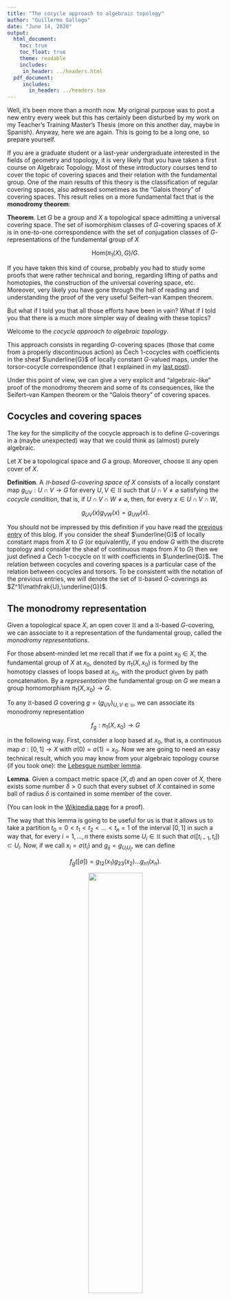 ```yaml
---
title: "The cocycle approach to algebraic topology"
author: "Guillermo Gallego"
date: "June 14, 2020"
output:
  html_document: 
    toc: true
    toc_float: true
    theme: readable
    includes: 
     in_header: ../headers.html
  pdf_document: 
     includes:
       in_header: ../headers.tex
---
```


Well, it's been more than a month now. My original purpose was to post a new entry every week but this has certainly been disturbed by my work on my Teacher's Training Master's Thesis (more on this another day, maybe in Spanish). Anyway, here we are again. This is going to be a long one, so prepare yourself.

If you are a graduate student or a last-year undergraduate interested in the fields of geometry and topology, it is very likely that you have taken a first course on Algebraic Topology. Most of these introductory courses tend to cover the topic of covering spaces and their relation with the fundamental group. One of the main results of this theory is the classification of regular covering spaces, also adressed sometimes as the "Galois theory" of covering spaces. This result relies on a more fundamental fact that is the **monodromy theorem**: 

**Theorem**. Let $G$ be a group and $X$ a topological space admitting a universal covering space. The set of isomorphism classes of $G$-covering spaces of $X$ is in one-to-one correspondence with the set of conjugation classes of $G$-representations of the fundamental group of $X$

$$
\mathrm{Hom}(\pi_1(X),G)/G.
$$

If you have taken this kind of course, probably you had to study some proofs that were rather technical and boring, regarding lifting of paths and homotopies, the construction of the universal covering space, etc. Moreover, very likely you have gone through the hell of reading and understanding the proof of the very useful Seifert--van Kampen theorem.

But what if I told you that all those efforts have been in vain? What if I told you that there is a much more simpler way of dealing with these topics?

Welcome to the *cocycle approach to algebraic topology*.

This approach consists in regarding $G$-covering spaces (those that come from a properly discontinuous action) as Čech 1-cocycles with coefficients in the sheaf $\underline{G}$ of locally constant $G$-valued maps, under the torsor-cocycle correspondence (that I explained in my [last post](http://guillegran.github.com/blog/Torsors/torsors.html)). 

Under this point of view, we can give a very explicit and "algebraic-like" proof of the monodromy theorem and some of its consequences, like the Seifert--van Kampen theorem or the "Galois theory" of covering spaces.

## Cocycles and covering spaces
The key for the simplicity of the cocycle approach is to define $G$-coverings in a (maybe unexpected) way that we could think as (almost) purely algebraic.

Let $X$ be a topological space and $G$ a group. Moreover, choose $\mathfrak{U}$ any open cover of $X$.

**Definition**. A *$\mathfrak{U}$-based $G$-covering space of $X$* consists of a locally constant map $g_{UV}: U\cap V \rightarrow G$ for every $U,V \in \mathfrak{U}$ such that $U\cap V \neq \varnothing$ satisfying the *cocycle condition*, that is, if $U \cap V \cap W \neq \varnothing$, then, for every $x\in U \cap V \cap W$,

$$
g_{UV}(x) g_{VW}(x) = g_{UW} (x).
$$

You should not be impressed by this definition if you have read the [previous entry](http://guillegran.github.com/blog/Torsors/torsors.html) of this blog. If you consider the sheaf $\underline{G}$ of locally constant maps from $X$ to $G$ (or equivalently, if you endow $G$ with the discrete topology and consider the sheaf of continuous maps from $X$ to $G$) then we just defined a Čech 1-cocycle on $\mathfrak{U}$ with coefficients in $\underline{G}$. The relation between cocycles and covering spaces is a particular case of the relation between cocycles and torsors. To be consistent with the notation of the previous entries, we will denote the set of $\mathfrak{U}$-based $G$-coverings as $Z^1(\mathfrak{U},\underline{G})$.

## The monodromy representation
Given a topological space $X$, an open cover $\mathfrak{U}$ and a $\mathfrak{U}$-based $G$-covering, we can associate to it a representation of the fundamental group, called the *monodromy representations*. 

For those absent-minded let me recall that if we fix a point $x_0\in X$, the fundamental group of $X$ at $x_0$, denoted by $\pi_1(X,x_0)$ is formed by the homotopy classes of loops based at $x_0$, with the product given by path concatenation. By a *representation* the fundamental group on $G$ we mean a group homomorphism $\pi_1(X,x_0) \rightarrow G$.

To any $\mathfrak{U}$-based $G$ covering $g=(g_{UV})_{U,V \in \mathfrak{U}}$, we can associate its monodromy representation

$$
f_g: \pi_1(X,x_0) \longrightarrow G
$$

in the following way. First, consider a loop based at $x_0$, that is, a continuous map $\sigma:[0,1] \rightarrow X$ with $\sigma(0)=\sigma(1)=x_0$. Now we are going to need an easy technical result, which you may know from your algebraic topology course (if you took one): the [Lebesgue number lemma](http://en.wikipedia.org/wiki/Lebesgue%27s_number_lemma).

**Lemma**. Given a compact metric space $(X,d)$ and an open cover of $X$, there exists some number $\delta >0$ such that every subset of $X$ contained in some ball of radius $\delta$ is contained in some member of the cover. 

(You can look in the [Wikipedia page](http://en.wikipedia.org/wiki/Lebesgue%27s_number_lemma) for a proof).

The way that this lemma is going to be useful for us is that it allows us to take a partition $t_0=0<t_1<t_2<...<t_n=1$ of the interval $[0,1]$ in such a way that, for every $i=1,...,n$ there exists some $U_i \in \mathfrak{U}$ such that $\sigma( [t_{i-1},t_{i}] ) \subset U_i$. Now, if we call $x_i=\sigma(t_i)$ and $g_{ij}=g_{U_i U_j}$, we can define

$$
f_g([\sigma]) = g_{12}(x_1) g_{23}(x_2) ... g_{n1}(x_n).
$$

<center>
![](lebesguepath.jpg){#id .class width=50% height=50%}
</center>

In order to see that this is well defined we have to check that:

1. It does not depend on the choice of the "Lebesgue partition" $t_0<t_1<t_2<...<t_n$ and of the "Lebesgue cover" $U_1,...,U_n$.
   
2. It does not depend on the choice of $\sigma$ inside its homotopy class $[\sigma]$.

To check 1 it suffices to show that the definition is invariant by refinement, and, by induction, we can restrict ourselves to the case of adding one point. Thus, choose any point $t_{i'} \in (t_{i-1},t_i)$ and an open set $U_{i'}$ such that $\sigma([t_{i-1},t_{i'}]) \subset U_{i'}$ and $\sigma([t_{i'},t_{i}]) \subset U_i$. By the cocycle condition we have that

$$
 g_{i-1,i'}(x_{i-1}) g_{i',i}(x_{i-1})=g_{i-1,i}(x_{i-1}). 
$$

<center>
![](refinement.jpg){#id .class width=50% height=50%}
</center>

In order to check 2 consider two homotopic loops $\sigma$ and $\eta$. Since they are homotopic, there exists some continuous map $F:[0,1]\times [0,1] \rightarrow X$ with $F(0,t)=\sigma(t)$, $F(1,t)=\eta(t)$ and $F(s,0)=F(s,1)=x_0$, for every $(s,t)\in [0,1]\times [0,1]$. Now, we may apply again the Lebesgue number lemma to obtain partitions $s_0=0 <s_1 <...<s_m=1$ and $t_0=0 <t_1 <...<t_m=1$ in such a way that, for every $i=1,...,m$ and $j=1,...,n$ there exists some $U_{ij} \in \mathfrak{U}$ such that 

$$
F([s_{i-1},s_i] \times [t_{i-1},t_i]) \subset U_{ij}.
$$

Moreover, since $F(s,0)=x_0$ for every $s \in [0,1]$, we can choose all the $U_{i1}$ to be equal to some $U_{0}$.

<center>
![](lebesguehomotopy.jpg){#id .class width=50% height=50%}
</center>

Consider now the map $\gamma:[0,1] \rightarrow G$ that maps any $s \in [s_{i-1},s_i]$ to the element

$$
\gamma(s)= f_g(F(s,-)) = g_{U_{0} U_{i2}}(F(s,t_1)) g_{U_{i2} U_{i3}}(F(s,t_2)) ... g_{U_{in} U_{0}}(F(s,t_n)).
$$

This is well defined since

$$
g_{U_{ij}U_{i (j+1)}} (F(s_i,t_i)) = g_{U_{ij} U_{(i+1) j}} g_{U_{(i+1)j} U_{(i+1) (j+1)}} g_{U_{(i+1) (j+1)}U_{i (j+1)}} (F(s_i,t_i)),
$$

so the definition of $\gamma(s_i)$ does not vary if we regard $s_i$ as an element of the $U_{ij}$ or of the $U_{(i+1) j}$.

Finally, remember that the $g$ functions are locally constant, so $\gamma:[0,1]\rightarrow G$ is a locally constant map. Since $[0,1]$ is connected, $\gamma$ is constant. Therefore,

$$
f_g(\sigma) = \gamma(0) = \gamma(1) = f_g(\eta).
$$

To sum up, we have defined the *monodromy map*

$$
Z^1(\mathfrak{U},\underline{G}) \longrightarrow \mathrm{Hom}(\pi_1(X,x_0), G),
$$

that assigns every $G$-covering $g$ to its monodromy representation $f_g$.

## The Betti groupoid
Consider the *conjugation action* of $G$ on the set $\mathrm{Hom}(\pi_1(X,x_0),G)$, that is, given an element $g \in G$, we can compose any $f:\pi_1(X,x_0) \rightarrow G$ with the inner automorphism defined by $g$ to obtain

$$
(g\cdot f)([\sigma]) = g f([\sigma]) g^{-1}.
$$

If you recall the notion of the *action groupoid* from my [previous post](http://guillegran.github.com/blog/Torsors/torsors.html), we can consider the one associated to this action 

$$
[\mathrm{Hom}(\pi_1(X,x_0),G), G].
$$

This is called the *Betti groupoid*. The set of isomorphism classes of this groupoid 

$$
\mathrm{Hom}(\pi_1(X,x_0),G)/ G
$$
 
is called the *Betti moduli set*. The reason why the name of Betti appears here is because, if $G$ is abelian then the conjugation action of $G$ is trivial and the the Betti groupoid / moduli set is simply the group

$$
\mathrm{Hom}(H_1(X),G),
$$

where $H_1(X)$ is the first (singular) homology group of $X$ which is well known to be the abelianization of $\pi_1(X,x_0)$. 

**Definition**. Let $g$ and $g'$ be two $\mathfrak{U}$-based $G$-covering spaces of some topological space $X$. An isomorphism $h$ between $g$ and $g'$ is a collection of locally constant maps $h_U:U \rightarrow G$ for every $U\in \mathfrak{U}$ such that 

$$
g'_{UV} = h_U g_{UV} h_V^{-1}.
$$

If you read my [post on Čech cohomology](guillegran.github.io/blog/CechCohomology/cohomologyR.html) you might recall that any collection $h=(h_U)_{U\in \mathfrak{U}}$ of maps of this kind is called a ($0$-)cochain, and we denoted the set of cochains as $C^0(\mathfrak{U},\underline{G})$. This set acts on the set of $G$-coverings $Z^1(\mathfrak{U},\underline{G})$ as

$$
(h\cdot g)_{UV} = h_U g_{UV} h_V^{-1}.
$$

and the category of ($\mathfrak{U}$-based) $G$-coverings is precisely the action groupoid 
$$
(\mathfrak{U}\text{-based) } G \text{-coverings} = [Z^1(\mathfrak{U},\underline{G}),C^0(\mathfrak{U},\underline{G})].
$$

Notice now that

$$
f_{h\cdot g} ([\sigma]) = h_1(x_1) g_{12}(x_1) h_2(x_1)^{-1} h_2(x_2) g_{23}(x_2)... g_{n1}(x_n) h_1(x_n).
$$

But, since the $h_i$ are locally constant on the $U_i$, if we denote $h=h_1(x_0)$, we have,

$$
f_{h\cdot g} ([\sigma]) = h f_{g}([\sigma]) h^{-1}.
$$

Therefore any $G$-covering isomorphism induces a conjugation isomorphism on the Betti groupoid. On the other hand, for any $h \in G$ we can define the $G$-covering isomorphism $(h\cdot g)_{UV}= h g_{UV} h^{-1}$.

In conclusion, the monodromy map defines in fact a fully faithful functor from the category of $G$-coverings to the Betti groupoid:

$$
[Z^1(\mathfrak{U},\underline{G}),C^0(\mathfrak{U},\underline{G})] \longrightarrow[\mathrm{Hom}(\pi_1(X,x_0),G), G].
$$

In the next section we are going to see when this functor is in fact an equivalence of categories (that is, when is it essentially surjective).

## Recovering the covering
A natural question to ask now is if, given a representation of the fundamental group $\pi_1(X,x_0) \rightarrow G$, it is the monodromy representation of some $G$-covering, based in some open cover $\mathfrak{U}$.

The answer is in general no.

However, a $G$-covering can be recovered given some "good" conditions on the topological space $X$. First, we are going to ask that $X$ is *path-connected*. This is not a very strong assumption, since we could restrict ourselves to the study of the path components. The strong assumptions are the local ones: we are going to ask $X$ to be *locally path-connected* and *semilocally simply-connected*. This amounts to say that any open cover of $X$ can be refined to a cover $\mathfrak{U}$ that satisfies the following properties:

+ (P1) Every $U\in \mathfrak{U}$ is path-connected.

+ (P2) Every loop $\sigma$ in any $U\in \mathfrak{U}$ is nullhomotopic *as a loop on $X$*.

Notice that being semilocally simply-connected is slightly weaker that being locally simply-connected (this would mean that every path $\sigma$ on any $U$ is nullhomotopic *on $U$*). A common example of a space which is semilocally simply-connected but not locally simply-connected is the [Hawaiian earring space](http://en.wikipedia.org/wiki/Hawaiian_earring).

Maybe you know these conditions from your Algebraic Topology course, since they are the sufficient and necessary conditions for the existence of a *universal covering space*. We will come to that later.

Now, under these assumptions on $X$, given a homomorphism $f:\pi_1(X,x_0) \rightarrow G$ we can consider an open cover $\mathfrak{U}$ satisfying the conditions above, and we are going to define a $\mathfrak{U}$-based $G$-covering yielding $f$ as its monodromy representation.

First we can use the axiom of choice to choose a point $x_U$ in every $U\in \mathfrak{U}$ and a path $\gamma_U$ joining $x_0$ with $x_U$. Moreover, we clearly can make this choice in a way that, if $x_0 \in U$, then $x_U=x_0$ and $\gamma_U$ is the constant path at $x_0$.

Consider now two open sets $U,V \in \mathfrak{U}$ such that $U\cap V \neq \varnothing$ and a point $x\in U\cap V$. Choose a path $\alpha_U$ joining $x_U$ and $x$ and whose image is completely contained on $U$ and another path $\alpha_V$ joining $x$ and $x_V$ whose image is completely contained on $V$. We can then define the path

$$
\gamma_U * \alpha_U * \alpha_V * \gamma^{-1}_V,
$$

where $*$ stands for the concatenation of paths and $\gamma^{-1}_V$ denotes the path $\gamma_V$ transversed backwards. 

<center>
![](loop.jpg){#id .class width=50% height=50%}
</center>

This path is a loop based on $x_0$ and we can define

$$
g_{UV} (x) = f([\gamma_U * \alpha_U * \alpha_V * \gamma^{-1}_V]).
$$

Note that this definition does not depend on the choice of $\alpha_U$ and $\alpha_V$ since any other $\alpha'_U$ or $\alpha'_V$ will be homotopic to $\alpha_U$ and $\alpha_V$, respectively, as paths on $X$, by the second condition on the open cover.

Let us check now that this is indeed a cocycle. Consider

$$
g_{UV} (x) = f([\gamma_U * \alpha_U * \alpha_V * \gamma^{-1}_V]),
$$

$$
g_{VW} (x) = f([\gamma_V * \beta_V * \beta_W * \gamma^{-1}_W]),
$$

and

$$
g_{UW} (x) = f([\gamma_U * \delta_U * \delta_W * \gamma^{-1}_W]).
$$

<center>
![](loopcocycle.jpg){#id .class width=70% height=70%}
</center>

Now, $\gamma^{-1}_V * \gamma_V$ is the constant path at $x_V$, so

$$
g_{UV} g_{VW} (x) = f([\gamma_U * \alpha_U * \alpha_V * \beta_V * \beta_W * \gamma^{-1}_W]).
$$

Note that $\alpha_V * \beta_V$ is a loop based on $x$ whose image is contained on $V$, so it is nullhomotopic. Moreover, $\alpha_U$ and $\delta_U$ are paths contained on $U$ joining $x_U$ and $x$, so they are homotopic, and the same goes for $\beta_W$ and $\delta_W$. Therefore, we have

$$
g_{UV} g_{VW} (x) = f([\gamma_U * \delta_U *  \delta_W * \gamma^{-1}_W])=g_{UW}(x).
$$

Finally, we have to check that the monodromy representation $f_g$ is equal to $f$. Consider any loop $\sigma$ based at $x_0$ and recall that we defined the monodromy representation as

$$
f_g([\sigma]) = g_{12}(x_1) g_{23}(x_2) ... g_{n1}(x_n)
$$

for certain $x_1,...,x_n$ given by the Lebesgue number lemma. Now, we can choose paths $\alpha_i$ joining $x_{U_i}$ and $x_i$ contained on $U_i$ and $\beta_i$ joining $x_i$ with $x_{U_{i+1}}$ contained on $U_{i+1}$, so

$$
g_{i (i+1)} (x_i) = f([\gamma_{U_i} * \alpha_i * \beta_i * \gamma_{U_{i+1}}^{-1}]). 
$$

<center>
![](loophomotopy.jpg){#id .class width=100% height=100%}
</center>

Therefore,

$$
f_g([\sigma]) = f([\gamma_{U_1} * \alpha_1 * \beta_1 * \alpha_2 * \beta_2 * \cdots * \alpha_n * \beta_n * \gamma_{U_1}]).
$$

However, $x_0 \in U_1$, so $x_0=x_n=x_{U_1}$ and $\gamma_{U_1}=\beta_n$ is the constant path at $x_0$ so

$$
f_g([\sigma]) = f([\alpha_1 * \beta_1 * \alpha_2 * \beta_2 * \cdots * \alpha_n]).
$$

Finally, $\alpha_1$ is contained in $U_1$ and joins $x_0$ with $x_1$ and $\beta_i * \alpha_{i+1}$ is contained in $U_{i+1}$ and joins $x_i$ with $x_{i+1}$. Therefore this whole path is homotopic to $\sigma$, so

$$
f_g([\sigma])=f([\sigma]).
$$

In conclusion, we have shown that if we choose an open cover $\mathfrak{U}$ with the conditions P1 and P2 stated above, the monodromy map gives a bijection

$$
Z^1(\mathfrak{U},\underline{G}) \longrightarrow \mathrm{Hom}(\pi_1(X,x_0),G).
$$

From the point of view of action groupoids, we get an equivalence of categories

$$
[Z^1(\mathfrak{U},\underline{G}), C^0(\mathfrak{U},\underline{G})] \longrightarrow [\mathrm{Hom}(\pi_1(X,x_0),G), G].
$$

This is our version of the **monodromy theorem**.

Recall from my [previous post](http://guillegran.github.com/blog/Torsors/torsors.html) that the moduli set of the action groupoid $[Z^1(\mathfrak{U},\underline{G}), C^0(\mathfrak{U},\underline{G})]$ is the (first) Čech cohomology set of $\mathfrak{U}$ with coefficients on $\underline{G}$, denoted by $H^1(\mathfrak{U},\underline{G})$. We have shown that this cohomology set is in bijection with the Betti moduli set

$$
H^1(\mathfrak{U},\underline{G}) \longrightarrow \mathrm{Hom}(\pi_1(X,x_0),G)/ G.
$$

## Applications of the monodromy theorem

### The Seifert--van Kampen theorem
The thoerem of Seifert--van Kampen is a very powerful tool for the computation of the fundamental group. It says that if you can cover some topological space by two path-connected open sets whose intersection is path-connected too, then you can compute the fundamental group of the space as the free product of the fundamental groups of the open sets, quotiented by the normal subgroup generated by the elements which are products of loops contained in the intersection. Some people call this group the [*amalgamated product*](http://en.wikipedia.org/wiki/Free_product#Generalization:_Free_product_with_amalgamation). Another way to say this is that the diagram induced by the inclusions on the fundamental groups is a [pushout](http://en.wikipedia.org/wiki/Pushout_(category_theory)).

The proof of this theorem, although elementary, is a bit involved and tedious (you can read it in [Hatcher's book](https://pi.math.cornell.edu/~hatcher/AT/AT.pdf)). However, in the particular (although quite general) case where $X$ has the good conditions that we asked for the monodromy theorem, a much more elegant proof can be given. Some people attribute this proof to Grothendieck although I do not know the actual reference (if you know it, [e-mail me](guillegallegosanchez@gmail.com)!).


**Theorem**. Let $X$ be a path-connected, locally path-connected and semilocally simply-connected. Let $U,V \subset X$ be open sets with $X=U\cup V$ such that $U$, $V$ and $U\cap V$ are path-connected, locally path-connected and semilocally simply-connected. Take $x_0 \in U \cap V$. If we consider the diagram given by inclusions


$$
    \begin{CD}
      U \cap V @> i_{U} >> U \\
      @VV i_{V} V   @VV j_{U} V \\
      V @> j_{V} >> X,
    \end{CD}
    $$

the induced diagram on the fundamental groups

$$
    \begin{CD}
      \pi_1(U \cap V,x_0) @> i_{U,*} >> \pi_1(U,x_0) \\
      @VV i_{V,*} V   @VV j_{U,*} V \\
      \pi_1(V,x_0) @> j_{V,*} >> \pi_1(X,x_0)
    \end{CD}
    $$

is a [pushout diagram](http://en.wikipedia.org/wiki/Pushout_(category_theory)).

In order to prove this theorem we have to show that, given any other group $G$ and homomorphisms $h_U: \pi_1(U,x_0) \rightarrow G$ and $h_V: \pi_1(V,x_0) \rightarrow G$ making the following diagram commute

$$
    \begin{CD}
      \pi_1(U \cap V,x_0) @> i_{U,*} >> \pi_1(U,x_0) \\
      @VV i_{V,*} V   @VV h_{U} V \\
      \pi_1(V,x_0) @> h_{V} >> G,
    \end{CD}
    $$

there exists a unique $h:\pi_1(X,x_0) \rightarrow G$ such that $h_i=h \circ j_{i,*}$, $i=U,V$.

Now, given the conditions on $U$, $V$, $U\cap V$ and $X$, we can find an open cover $\mathfrak{U}$ of $X$ such that it and its restrictions $U\cap \mathfrak{U}$, $V \cap \mathfrak{U}$ and $U\cap V \cap \mathfrak{U}$ satisfy the properties P1 and P2. We can then identify $\mathrm{Hom}(\pi_1(X,x_0),G)$ with $Z^1(\mathfrak{U},\underline{G})$ and similarly for $U$, $V$ and $U \cap V$. Moreover, it is easy to check that the natural map $Z^1(\mathfrak{U},\underline{G}) \rightarrow Z^1(U\cap \mathfrak{U}, \underline{G})$ given by restriction corresponds to a map $\mathrm{Hom}(\pi_1(X,x_0),G) \rightarrow \mathrm{Hom}(\pi_1(U,x_0),G)$ sending any $h: \pi_1(X,x_0) \rightarrow G$ to $h_U=h\circ j_{U,*}: \pi_1(U,x_0) \rightarrow G$ (same goes for $V$ and $h_V$).

Therefore, we just need to show that if $g_U \in Z^1(U\cap \mathfrak{U}, \underline{G})$ and $g_V \in Z^1(V \cap \mathfrak{U}, \underline{G})$ are two cocycles that coincide in the restriction $Z^1(U\cap V \cap \mathfrak{U}, \underline{G})$, then there exists some cocycle $g \in Z^1(\mathfrak{U}, \underline{G})$ yielding $g_U$ and $g_V$ after restricting to $U$ and $V$ respectively.

The reason behind this is the sheaf condition. Explicitly, given $U_1, U_2 \in \mathfrak{U}$, with $U_1 \cap U_2 \neq \varnothing$ and $x \in U_1 \cap U_2 \cap U \cap V$, if

$$
g_{U,12}(x) = g_{V,12}(x),
$$

then, since they are locally constant, $g_{U,12}=g_{V,12}$ in all the path-component of $U_1 \cap U_2$ containing $x$. Therefore, for every $x\in U_1 \cap U_2$, we can define $g_{12}(x)$ to be $g_{U,12}(x)$ if $x\in U$ and $g_{V,12}(x)$ if $x\in V$. Putting all these together we obtain the cocycle $g\in Z^1(\mathfrak{U},\underline{G})$ we were looking for.

In the following picture we can see how one can apply the Seifert--van Kampen theorem to compute the fundamental group of the surface of genus 2.

<center>
![](surface.jpg){#id .class width=100% height=100%}
</center>

### The topological properties of $G$-coverings
In a similar way as what we did in my [previous post](http://guillegran.github.com/blog/Torsors/torsors.html) to relate torsors with cocycles, to any $G$-covering $g$ we can associate a topological space $X_g$ mapping to $X$. We do this in the following way. 

Consider $g$ a $\mathfrak{U}$-based $G$-covering and define the set

$$
X_g = \coprod_{U \in \mathfrak{U}} U \times G / \sim,
$$

with the equivalence relation $\sim$ given as

$$
(x_U,g_U) \sim (x_V,g_V)
$$

for $x_U \in U$ and $x_V \in V$ if $x_U=x_V$ and $g_V=g_{UV}(x_U) g_U$. If we take the discrete topology on $G$, we can endow $X_g$ with the quotient topology and we get a canonical continuous surjective map $p:X_g \rightarrow X$ sending every $[(x,g)]$ to $x$.

<center>
![](covering.jpg){#id .class width=70% height=70%}
</center>

Some topological properties of the space $X_g$ are determined by the monodromy representation $f_g:\pi_1(X,x_0) \rightarrow G$. If $X$ is path-connected then:

+ the space $X_g$ is path-connected if and only if $f_g$ is surjective.

+ every path component of $X_g$ is simply connected if and only if $f_g$ is injective.

Let us see why these properties are true. First, if $X_g$ is path-connected, that means that for any $h \in G$ there is some path $\gamma$ joining $[(x_0,1_G)]$ with $[(x_0,h)]$. This path must pass through some $U_0 \times \{h_0=1_G\}, U_1 \times \{h_1\}, ..., U_n \times \{h_n=h\}$ in such a way that $h_i(x_i)=g_{i-1,i}(x_i) h_{i-1}(x_i)$.  Now, $p\circ \gamma$ is a loop based in $x_0$ and 

$$
f_g([p\circ \gamma])=g_{12}(x_1)...g_{n1}(x_n)=h.
$$

On the other hand, if $h=f_g([\sigma])$ there are some $U_0,...,U_n$ and $x_0,...,x_n$ with 

$$
h=g_{12}(x_1)...g_{n1}(x_n).
$$

We can now lift $\sigma$ to the path on $X_g$ given by  $\gamma(t)=(\sigma(t), g_{12}(x_1)...g_{(i-1)i}(x_{i-1}))$, for $t\in [t_{i-1},t_i)$, which joins $\gamma(0)=(x_0,1_G)$ with $\gamma(1)=(x_0,g_{12}(x_1)...g_{n1}(x_{n}))=(x_0,h)$.

If $1_G=f_g([\sigma])$ for some $\sigma$, as above we can lift $\sigma$ to some path $\gamma$ on $X_g$ joining $(x_0,1_G)$ with itself. Therefore, $\gamma$ is a loop on $X_g$. If the path component of $X_g$ containing $\gamma$ is simply connected, then $\gamma$ is nullhomotopic and so its $\sigma=p \circ \gamma$. This implies that $f_g$ is injective. 

On the other hand, choose a loop $\gamma$ in $X_g$ based in $(x_0,g)$. As above, $p\circ \gamma$ is a loop based in $x_0$ with $f_g([p\circ \gamma])=1_G$. If $f_g$ is injective then $p\circ \gamma$ is nullhomotopic. In a similar way to how we lifted $\sigma$ above, we can lift this homotopy to $X_g$ to obtain that $\gamma$ is nullhomotopic.

Putting these two together, $X_g$ is simply connected if and only if $f_g$ is a group isomorphism. In other words, $G$ is isomorphic to the fundamental group of $X$. 

This fact can be used to compute the fundamental group of the circle $S^1$. We can define the cover of $S^1=\{e^{it}: t\in [0,2\pi]\}$ given by $U=(e^{-i\epsilon},e^{i(\pi+\epsilon)})$ and $V=(e^{i(\pi-\epsilon)},e^{i\epsilon})$, for some small $\epsilon$, and the $\mathbb{Z}$-covering given by $g_{VU}(1)=1$ and $g_{UV}(-1)=0$. The topological space associated to this covering is

$$
(U \times \mathbb{Z} \sqcup V \times \mathbb{Z}) / \sim
$$

with the relation $(x_V,n) \sim (x_U,n+1)$, for $x_U=x_V \in (e^{-i\epsilon},e^{i\epsilon})$ and $(x_U,n) \sim (x_V,n)$ for $x_U=x_V \in (e^{i(\pi-\epsilon)},e^{i(\pi+\epsilon)})$. 
This space is clearly homeomorphic to $\mathbb{R}$, which is simply connected. Therefore, $\pi_1(S^1)$ is isomorphic to $\mathbb{Z}$.

<center>
![](circle.jpg){#id .class width=100% height=100%}
</center>


When $X$ is path-connected, locally path-connected and semilocally simply connected, we can find a cover $\mathfrak{U}$ such that any $f:\pi_1(X,x_0) \rightarrow G$ induces a $G$-covering based on $\mathfrak{U}$. In particular, the identity isomorphism $\mathrm{id}:\pi_1(X,x_0) \rightarrow \pi_1(X,x_0)$ induces a $G$-covering whose associated topological space, which we denote by $\tilde{X}$ is simply connected. This is called the *universal covering space*.

### The Galois theory of coverings

Let $X$ be a path-connected, locally path-connected and semilocally simply connected topological space and choose an open cover $\mathfrak{U}$ of $X$ satisfying properties P1 and P2. Fix once and for all a base point $x_0 \in X$ and write $\pi=\pi_1(X,x_0)$.

**Definition**. A *regular* or *Galois covering space* is a pair $(Y,p)$, where $Y$ is a connected topological space and $p:Y\rightarrow X$ a continuous surjective map such that there is some group $G$ and some $\mathfrak{U}$-based $G$-covering $g$ with $Y=X_g$ and $p:X_g\rightarrow X$. We call $G=\mathrm{Gal}(Y,p)$ the *Galois group* of $(Y,p)$.

A morphism between two Galois coverings $(Y_1,p_1)$, $(Y_2,p_2)$ is a continuous map $\varphi:Y_1 \rightarrow Y_2$ such that $p_1=p_2 \circ \varphi$. We denote the category of Galois covering spaces with morphisms between them by $\mathrm{GalCov}(X)$.

**Lemma**. The category $\mathrm{GalCov(X)}$ is isomorphic to the coslice category $\pi\backslash \mathrm{Grp}$ whose objects are pairs $(G,f)$, with $G$ a group and $f:\pi \rightarrow G$ a group homomorphism and morphisms between two pairs $(G_1,f_1)$ and $(G_2,f_2)$ are given by group homomorphisms $\varphi:G_1 \rightarrow G_2$ with $f_2=\varphi \circ f_1$.

Consider $Y$ a Galois covering with Galois group $G$ and $g$ some $\mathfrak{U}$-based $G$-covering such that $Y=X_g$. Then we can associate to it the monodromy representation $f_g:\pi \rightarrow G$. 

Now, a morphism of Galois coverings $Y_1 \rightarrow Y_2$ maps a point of the form $[(x,g)]$, for $x \in X$ and $g\in \mathrm{Gal}(Y_1)$ to a point of the form $[(x,\varphi(g))]$, for $\varphi: \mathrm{Gal}(Y_1) \rightarrow \mathrm{Gal}(Y_2)$. It is easy to check that since the morphism $Y_1\rightarrow Y_2$ is a continuous map, the map $\varphi$ must be a group homomorphism. Moreover, if $g_1$ and $g_2$ are cocycles defining $Y_1$ and $Y_2$, we have that $g_{2,UV} = \varphi(g_{1,UV})$ for every $U,V \in \mathfrak{U}$, so $f_{g_2}=\varphi \circ f_{g_1}$.

Therefore, we have given a functor 

$$
\mathrm{Gal}: \mathrm{GalCov(X)} \longrightarrow \pi \backslash \mathrm{Grp}.
$$

Now, to any $f:\pi \rightarrow G$ we can associate a $\mathfrak{U}$-based $G$-covering $g$ yielding $f$ as its monodromy representation, and consider the Galois covering $X_g$. Moreover, to any $\varphi:G_1 \rightarrow G_2$ we associate the morphism $Y_1 \rightarrow Y_2$ sending $[(x,g)]$ to $[(x,\varphi(g))]$. Thus, the functor $\mathrm{Gal}$ is an isomorphism of categories.

**Lemma**. The slice category $\pi \backslash \mathrm{Grp}$ is equivalent to the category $\mathcal{N}(\pi)$, whose objects are normal subgroups of $\pi$ and whose morphisms are given by inclusions between these subgroups.

The functor maps any homomorphism $f:\pi \rightarrow G$ to its kernel $\ker f$, which is a normal subgroup of $\pi$. It is a functor since, if $f_2= \varphi \circ f_1$, then $\ker f_1 \subset \ker f_2$. It is an equivalence since to any normal subgroup $N \subset \pi$ we can associate the canonical projection $\pi \rightarrow \pi/N$, and $G$ is isomorphic to $\pi/\ker f$ by the isomorphism theorem. The universal property of the quotient group guarantees that given $N_1 \subset N_2$ normal subgroups and $f_i: \pi \rightarrow \pi/N_i$, for $i=1,2$, the canonical projections, there is a unique homomorphism $\varphi: \pi/N_1 \rightarrow \pi/N_2$ such that $f_2=\varphi \circ f_1$.

Putting these two lemmas together we have proven the **Galois theorem of covering spaces**:

**Theorem**.  The categories $\mathrm{GalCov}(X)$ and $\mathcal{N}(X)$ are equivalent.

An useful corollary of this theorem is the **universal property** of the universal covering space: for every Galois cover $Y\rightarrow X$ there is a unique morphism of Galois coverings $\tilde{X} \rightarrow Y$, where $\tilde{X}$ is the universal covering space of $X$. 
This is true since the normal subgroup of $\pi_1(X,x_0)$ associated to the universal covering is the trivial subgroup $\{1\}$, which is contained in any other normal subgroup of $\pi_1(X,x_0)$. In particular, this shows that the universal covering space is unique up to isomorphism.

In principle this is only a "Galois theory" in the sense that it is a functorial correspondence whose structure resembles that of the fundamental theorems of Galois. However, a real connection between the "Galois theory" of covering spaces and the actual Galois theory of field extensions is more tangible in the realm of Algebraic Geometry. In particular, it appears in a beautiful way in the thoery of Riemann Surfaces. Moreover, this correspondence lies in the core of the idea of the [*étale fundamental group*](https://en.wikipedia.org/wiki/%C3%89tale_fundamental_group).

------

[Take me to the blog index](https://guillegran.github.io/blog/indice.html)

[Take me home](https://guillegran.github.io)

